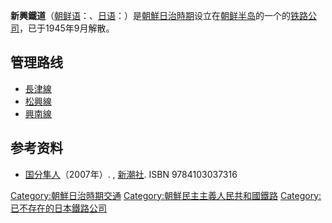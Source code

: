 '''新興鐵道'''（[[朝鲜语|朝鲜语]]：{{lang|ko|신흥철도；新興鐵道}}、[[日语|日语]]：{{lang|ja|新興鉄道；しんこうてつどう}}）是[[朝鮮日治時期|朝鮮日治時期]]设立在[[朝鲜半岛|朝鲜半岛]]的一个的[[铁路公司|铁路公司]]，已于1945年9月解散。

==管理路线==
*[[長津線|長津線]]
*[[新興線|松興線]]
*[[西湖線|興南線]]

==参考资料==
*[[国分隼人|国分隼人]]（2007年）. {{lang|ja|『将軍様の鉄道 北朝鮮鉄道事情』}}, [[新潮社|新潮社]]. ISBN 9784103037316

[[Category:朝鮮日治時期交通|Category:朝鮮日治時期交通]]
[[Category:朝鮮民主主義人民共和國鐵路|Category:朝鮮民主主義人民共和國鐵路]]
[[Category:已不存在的日本鐵路公司|Category:已不存在的日本鐵路公司]]